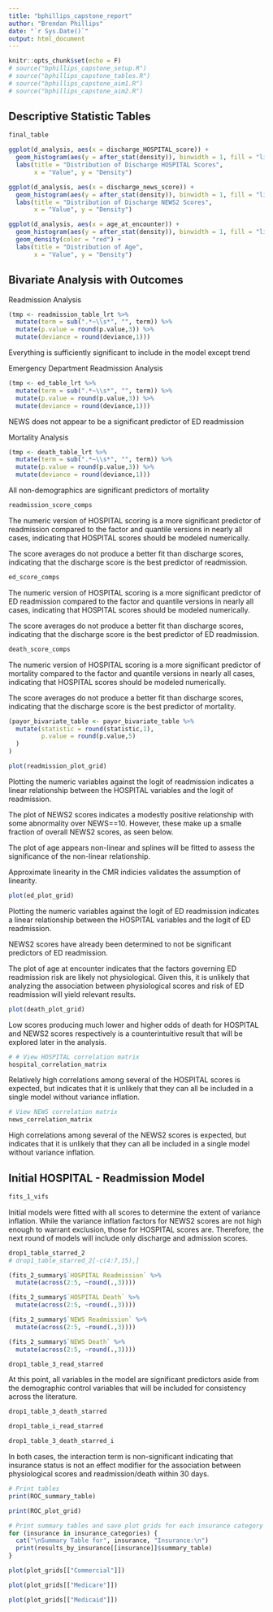 ```yaml
---
title: "bphillips_capstone_report"
author: "Brendan Phillips"
date: "`r Sys.Date()`"
output: html_document
---
```


```r
knitr::opts_chunk$set(echo = F)
# source("bphillips_capstone_setup.R")
# source("bphillips_capstone_tables.R")
# source("bphillips_capstone_aim1.R")
# source("bphillips_capstone_aim2.R")
```

## Descriptive Statistic Tables

```r
final_table
```


```r
ggplot(d_analysis, aes(x = discharge_HOSPITAL_score)) +
  geom_histogram(aes(y = after_stat(density)), binwidth = 1, fill = "lightblue", color = "black") +
  labs(title = "Distribution of Discharge HOSPITAL Scores", 
       x = "Value", y = "Density")
```

```r
ggplot(d_analysis, aes(x = discharge_news_score)) +
  geom_histogram(aes(y = after_stat(density)), binwidth = 1, fill = "lightblue", color = "black") +
  labs(title = "Distribution of Discharge NEWS2 Scores", 
       x = "Value", y = "Density")
```

```r
ggplot(d_analysis, aes(x = age_at_encounter)) +
  geom_histogram(aes(y = after_stat(density)), binwidth = 1, fill = "lightblue", color = "black") +
  geom_density(color = "red") +
  labs(title = "Distribution of Age", 
       x = "Value", y = "Density")
```

## Bivariate Analysis with Outcomes

Readmission Analysis
```r
(tmp <- readmission_table_lrt %>%
  mutate(term = sub(".*~\\s*", "", term)) %>% 
  mutate(p.value = round(p.value,3)) %>% 
  mutate(deviance = round(deviance,1)))
```
Everything is sufficiently significant to include in the model except trend

Emergency Department Readmission Analysis
```r
(tmp <- ed_table_lrt %>%
  mutate(term = sub(".*~\\s*", "", term)) %>% 
  mutate(p.value = round(p.value,3)) %>% 
  mutate(deviance = round(deviance,1)))
```
NEWS does not appear to be a significant predictor of ED readmission

Mortality Analysis
```r
(tmp <- death_table_lrt %>%
  mutate(term = sub(".*~\\s*", "", term)) %>% 
  mutate(p.value = round(p.value,3)) %>% 
  mutate(deviance = round(deviance,1)))
```

All non-demographics are significant predictors of mortality

```r
readmission_score_comps
```

The numeric version of HOSPITAL scoring is a more significant predictor of readmission compared to the factor and quantile versions in nearly all cases, indicating that HOSPITAL scores should be modeled numerically.

The score averages do not produce a better fit than discharge scores, indicating that the discharge score is the best predictor of readmission.

```r
ed_score_comps
```

The numeric version of HOSPITAL scoring is a more significant predictor of ED readmission compared to the factor and quantile versions in nearly all cases, indicating that HOSPITAL scores should be modeled numerically.

The score averages do not produce a better fit than discharge scores, indicating that the discharge score is the best predictor of ED readmission.

```r
death_score_comps
```

The numeric version of HOSPITAL scoring is a more significant predictor of mortality compared to the factor and quantile versions in nearly all cases, indicating that HOSPITAL scores should be modeled numerically.

The score averages do not produce a better fit than discharge scores, indicating that the discharge score is the best predictor of mortality.

```r
(payor_bivariate_table <- payor_bivariate_table %>% 
  mutate(statistic = round(statistic,1),
         p.value = round(p.value,5)
  )
)
```

```r
plot(readmission_plot_grid)
```

Plotting the numeric variables against the logit of readmission indicates a linear relationship between the HOSPITAL variables and the logit of readmission. 

The plot of NEWS2 scores indicates a modestly positive relationship with some abnormality over NEWS==10. However, these make up a smalle fraction of overall NEWS2 scores, as seen below. 

The plot of age appears non-linear and splines will be fitted to assess the significance of the non-linear relationship.

Approximate linearity in the CMR indicies validates the assumption of linearity.

```r
plot(ed_plot_grid)
```

Plotting the numeric variables against the logit of ED readmission indicates a linear relationship between the HOSPITAL variables and the logit of ED readmission. 

NEWS2 scores have already been determined to not be significant predictors of ED readmission.

The plot of age at encounter indicates that the factors governing ED readmission risk are likely not physiological. Given this, it is unlikely that analyzing the association between physiological scores and risk of ED readmission will yield relevant results.

```r
plot(death_plot_grid)
```

Low scores producing much lower and higher odds of death for HOSPITAL and NEWS2 scores respectively is a counterintuitive result that will be explored later in the analysis.

```r
# # View HOSPITAL correlation matrix
hospital_correlation_matrix
```
Relatively high correlations among several of the HOSPITAL scores is expected, but indicates that it is unlikely that they can all be included in a single model without variance inflation.

```r
# View NEWS correlation matrix
news_correlation_matrix
```

High correlations among several of the NEWS2 scores is expected, but indicates that it is unlikely that they can all be included in a single model without variance inflation.

## Initial HOSPITAL - Readmission Model
```r
fits_1_vifs
```

Initial models were fitted with all scores to determine the extent of variance inflation. While the variance inflation factors for NEWS2 scores are not high enough to warrant exclusion, those for HOSPITAL scores are. Therefore, the next round of models will include only discharge and admission scores.

```r
drop1_table_starred_2
# drop1_table_starred_2[-c(4:7,15),]

```



```r
(fits_2_summary$`HOSPITAL Readmission` %>% 
  mutate(across(2:5, ~round(.,3))))
```

```r
(fits_2_summary$`HOSPITAL Death` %>% 
  mutate(across(2:5, ~round(.,3))))
```

```r
(fits_2_summary$`NEWS Readmission` %>% 
  mutate(across(2:5, ~round(.,3))))
```

```r
(fits_2_summary$`NEWS Death` %>% 
  mutate(across(2:5, ~round(.,3))))
```


```r
drop1_table_3_read_starred
```

At this point, all variables in the model are significant predictors aside from the demographic control variables that will be included for consistency across the literature.

```r
drop1_table_3_death_starred
```

```r
drop1_table_i_read_starred
```


```r
drop1_table_3_death_starred_i
```

In both cases, the interaction term is non-significant indicating that insurance status is not an effect modifier for the association between physiological scores and readmission/death within 30 days.

```r
# Print tables
print(ROC_summary_table)
```


```r
print(ROC_plot_grid)
```


```r
# Print summary tables and save plot grids for each insurance category
for (insurance in insurance_categories) {
  cat("\nSummary Table for", insurance, "Insurance:\n")
  print(results_by_insurance[[insurance]]$summary_table)
}
```

```r
plot(plot_grids[["Commercial"]])
```

```r
plot(plot_grids[["Medicare"]])
```

```r
plot(plot_grids[["Medicaid"]])
```

